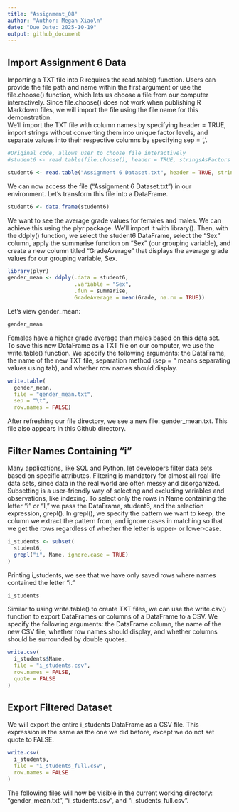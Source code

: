 ```yaml
---
title: "Assignment_08"
author: "Author: Megan Xiao\n"
date: "Due Date: 2025-10-19"
output: github_document
---
```


## Import Assignment 6 Data
Importing a TXT file into R requires the read.table() function. Users can provide the file path and name within the first argument or use the file.choose() function, which lets us choose a file from our computer interactively. Since file.choose() does not work when publishing R Markdown files, we will import the file using the file name for this demonstration. <br>
We'll import the TXT file with column names by specifying header = TRUE, import strings without converting them into unique factor levels, and separate values into their respective columns by specifying sep = ','. <br>

```r
#Original code, allows user to choose file interactively
#student6 <- read.table(file.choose(), header = TRUE, stringsAsFactors = FALSE, sep = ',')

student6 <- read.table("Assignment 6 Dataset.txt", header = TRUE, stringsAsFactors = FALSE, sep = ',')
```
We can now access the file ("Assignment 6 Dataset.txt") in our environment. Let's transform this file into a DataFrame. <br>
```r
student6 <- data.frame(student6)
```
We want to see the average grade values for females and males. We can achieve this using the plyr package. We'll import it with library(). Then, with the ddply() function, we select the student6 DataFrame, select the "Sex" column, apply the summarise function on "Sex" (our grouping variable), and create a new column titled "GradeAverage" that displays the average grade values for our grouping variable, Sex. <br>
```r
library(plyr)
gender_mean <- ddply(.data = student6,
                     .variable = "Sex",
                     .fun = summarise,
                     GradeAverage = mean(Grade, na.rm = TRUE))
```
Let's view gender_mean:<br>
```r
gender_mean
```
Females have a higher grade average than males based on this data set.<br>
To save this new DataFrame as a TXT file on our computer, we use the write.table() function. We specify the following arguments: the DataFrame, the name of the new TXT file, separation method (sep = "\t" means separating values using tab), and whether row names should display.<br>
```r
write.table(
  gender_mean,
  file = "gender_mean.txt",
  sep = "\t",
  row.names = FALSE)
```
After refreshing our file directory, we see a new file: gender_mean.txt. This file also appears in this Github directory. <br>

## Filter Names Containing "i"
Many applications, like SQL and Python, let developers filter data sets based on specific attributes. Filtering is mandatory for almost all real-life data sets, since data in the real world are often messy and disorganized. <br>
Subsetting is a user-friendly way of selecting and excluding variables and observations, like indexing. To select only the rows in Name containing the letter "i" or "I," we pass the DataFrame, student6, and the selection expression, grepl(). In grepl(), we specify the pattern we want to keep, the column we extract the pattern from, and ignore cases in matching so that we get the rows regardless of whether the letter is upper- or lower-case.<br>
```r
i_students <- subset(
  student6,
  grepl("i", Name, ignore.case = TRUE)
)
```
Printing i_students, we see that we have only saved rows where names contained the letter "i."<br>
```r
i_students
```
Similar to using write.table() to create TXT files, we can use the write.csv() function to export DataFrames or columns of a DataFrame to a CSV. We specify the following arguments: the DataFrame column, the name of the new CSV file, whether row names should display, and whether columns should be surrounded by double quotes. <br>
```r
write.csv(
  i_students$Name,
  file = "i_students.csv",
  row.names = FALSE,
  quote = FALSE
)
```

## Export Filtered Dataset
We will export the entire i_students DataFrame as a CSV file. This expression is the same as the one we did before, except we do not set quote to FALSE. <br>
```r
write.csv(
  i_students,
  file = "i_students_full.csv",
  row.names = FALSE
)
```

The following files will now be visible in the current working directory: "gender_mean.txt", "i_students.csv", and "i_students_full.csv". <br>